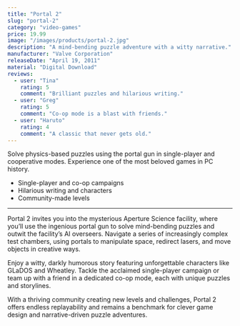 ```yaml
---
title: "Portal 2"
slug: "portal-2"
category: "video-games"
price: 19.99
image: "/images/products/portal-2.jpg"
description: "A mind-bending puzzle adventure with a witty narrative."
manufacturer: "Valve Corporation"
releaseDate: "April 19, 2011"
material: "Digital Download"
reviews:
  - user: "Tina"
    rating: 5
    comment: "Brilliant puzzles and hilarious writing."
  - user: "Greg"
    rating: 5
    comment: "Co-op mode is a blast with friends."
  - user: "Haruto"
    rating: 4
    comment: "A classic that never gets old."
---
```


Solve physics-based puzzles using the portal gun in single-player and cooperative modes. Experience one of the most beloved games in PC history.

- Single-player and co-op campaigns
- Hilarious writing and characters
- Community-made levels

---

Portal 2 invites you into the mysterious Aperture Science facility, where you’ll use the ingenious portal gun to solve mind-bending puzzles and outwit the facility’s AI overseers. Navigate a series of increasingly complex test chambers, using portals to manipulate space, redirect lasers, and move objects in creative ways.

Enjoy a witty, darkly humorous story featuring unforgettable characters like GLaDOS and Wheatley. Tackle the acclaimed single-player campaign or team up with a friend in a dedicated co-op mode, each with unique puzzles and storylines.

With a thriving community creating new levels and challenges, Portal 2 offers endless replayability and remains a benchmark for clever game design and narrative-driven puzzle adventures.
